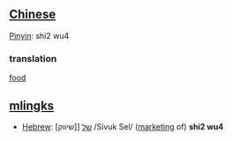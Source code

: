 ==[[Chinese]]==
[[Pinyin]]: shi2 wu4

===translation===
[[food]]

==[[mlingk]]s==
*[[Hebrew]]: [[של]] [[שיווק] /Sivuk Sel/ ([[marketing]] of) '''shi2 wu4'''